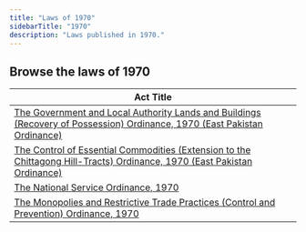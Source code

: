 ```yaml
---
title: "Laws of 1970"
sidebarTitle: "1970"
description: "Laws published in 1970."
---
```


## Browse the laws of 1970

| Act Title |
|-----------|
| [The Government and Local Authority Lands and Buildings (Recovery of Possession) Ordinance, 1970 (East Pakistan Ordinance)](/laws/act-363) |
| [The Control of Essential Commodities (Extension to the Chittagong Hill-Tracts) Ordinance, 1970 (East Pakistan Ordinance)](/laws/act-362) |
| [The National Service Ordinance, 1970](/laws/act-361) |
| [The Monopolies and Restrictive Trade Practices (Control and Prevention) Ordinance, 1970](/laws/act-360) |
